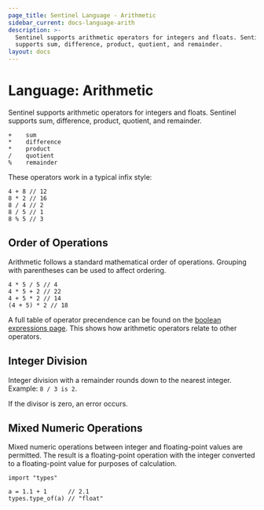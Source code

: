 ```yaml
---
page_title: Sentinel Language - Arithmetic
sidebar_current: docs-language-arith
description: >-
  Sentinel supports arithmetic operators for integers and floats. Sentinel
  supports sum, difference, product, quotient, and remainder.
layout: docs
---
```


# Language: Arithmetic

Sentinel supports arithmetic operators for integers and floats. Sentinel
supports sum, difference, product, quotient, and remainder.

```plaintext
+    sum
*    difference
*    product
/    quotient
%    remainder
```

These operators work in a typical infix style:

```sentinel
4 + 8 // 12
8 * 2 // 16
8 / 4 // 2
8 / 5 // 1
8 % 5 // 3
```

## Order of Operations

Arithmetic follows a standard mathematical order of operations.
Grouping with parentheses can be used to affect ordering.

```sentinel
4 * 5 / 5 // 4
4 * 5 + 2 // 22
4 + 5 * 2 // 14
(4 + 5) * 2 // 18
```

A full table of operator precendence can be found on the
[boolean expressions page](/sentinel/language/boolexpr). This
shows how arithmetic operators relate to other operators.

## Integer Division

Integer division with a remainder rounds down to the nearest integer.
Example: `8 / 3 is 2`.

If the divisor is zero, an error occurs.

## Mixed Numeric Operations

Mixed numeric operations between integer and floating-point values are
permitted. The result is a floating-point operation with the integer converted
to a floating-point value for purposes of calculation.

```sentinel
import "types"

a = 1.1 + 1      // 2.1
types.type_of(a) // "float"
```

